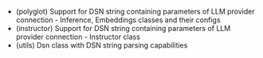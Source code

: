  - (polyglot) Support for DSN string containing parameters of LLM provider connection - Inference, Embeddings classes and their configs
 - (instructor) Support for DSN string containing parameters of LLM provider connection - Instructor class
 - (utils) Dsn class with DSN string parsing capabilities
